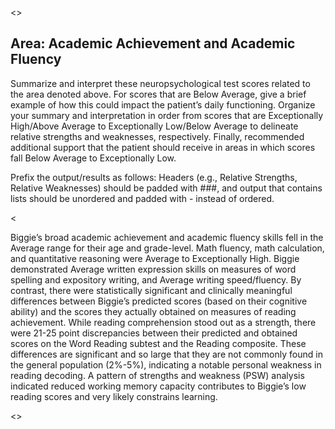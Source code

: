 <<PROMPT>>

## Area: Academic Achievement and Academic Fluency

Summarize and interpret these neuropsychological test scores related to the area denoted above. For scores that are Below Average, give a brief example of how this could impact the patient's daily functioning. Organize your summary and interpretation in order from scores that are Exceptionally High/Above Average to Exceptionally Low/Below Average to delineate relative strengths and weaknesses, respectively. Finally, recommended additional support that the patient should receive in areas in which scores fall Below Average to Exceptionally Low.

Prefix the output/results as follows: Headers (e.g., Relative Strengths,
Relative Weaknesses) should be padded with ###, and output that contains lists should be
unordered and padded with - instead of ordered.

<<EXAMPLE>>

Biggie's broad academic achievement and academic fluency skills fell in the Average range for their age and grade-level. Math fluency, math calculation, and quantitative reasoning were Average to Exceptionally High. Biggie demonstrated Average written expression skills on measures of word spelling and expository writing, and Average writing speed/fluency. By contrast, there were statistically significant and clinically meaningful differences between Biggie's predicted scores (based on their cognitive ability) and the scores they actually obtained on measures of reading achievement. While reading comprehension stood out as a strength, there were 21-25 point discrepancies between their predicted and obtained scores on the Word Reading subtest and the Reading composite. These differences are significant and so large that they are not commonly found in the general population (2%-5%), indicating a notable personal weakness in reading decoding. A pattern of strengths and weakness (PSW) analysis indicated reduced working memory capacity contributes to Biggie's low reading scores and very likely constrains learning.

<<START>>
